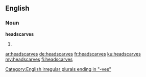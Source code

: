 ==English==
===Noun===
'''headscarves''' {{p}}
#{{plural of|headscarf}}

[[Category:English irregular plurals ending in "-ves"]]

[[ar:headscarves]]
[[de:headscarves]]
[[fr:headscarves]]
[[ku:headscarves]]
[[my:headscarves]]
[[fi:headscarves]]